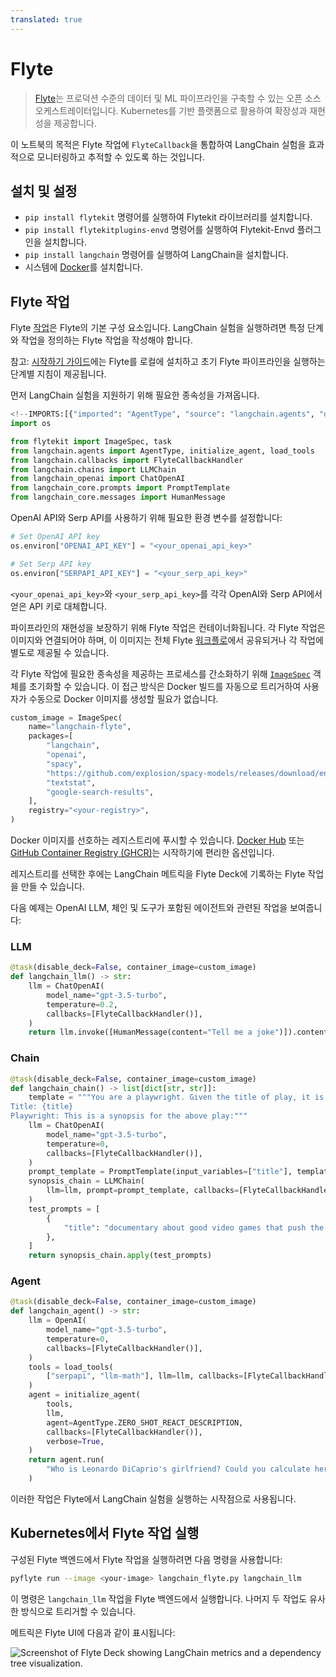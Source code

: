 ```yaml
---
translated: true
---
```


# Flyte

> [Flyte](https://github.com/flyteorg/flyte)는 프로덕션 수준의 데이터 및 ML 파이프라인을 구축할 수 있는 오픈 소스 오케스트레이터입니다.
> Kubernetes를 기반 플랫폼으로 활용하여 확장성과 재현성을 제공합니다.

이 노트북의 목적은 Flyte 작업에 `FlyteCallback`을 통합하여 LangChain 실험을 효과적으로 모니터링하고 추적할 수 있도록 하는 것입니다.

## 설치 및 설정

- `pip install flytekit` 명령어를 실행하여 Flytekit 라이브러리를 설치합니다.
- `pip install flytekitplugins-envd` 명령어를 실행하여 Flytekit-Envd 플러그인을 설치합니다.
- `pip install langchain` 명령어를 실행하여 LangChain을 설치합니다.
- 시스템에 [Docker](https://docs.docker.com/engine/install/)를 설치합니다.

## Flyte 작업

Flyte [작업](https://docs.flyte.org/en/latest/user_guide/basics/tasks.html)은 Flyte의 기본 구성 요소입니다.
LangChain 실험을 실행하려면 특정 단계와 작업을 정의하는 Flyte 작업을 작성해야 합니다.

참고: [시작하기 가이드](https://docs.flyte.org/projects/cookbook/en/latest/index.html)에는 Flyte를 로컬에 설치하고 초기 Flyte 파이프라인을 실행하는 단계별 지침이 제공됩니다.

먼저 LangChain 실험을 지원하기 위해 필요한 종속성을 가져옵니다.

```python
<!--IMPORTS:[{"imported": "AgentType", "source": "langchain.agents", "docs": "https://api.python.langchain.com/en/latest/agents/langchain.agents.agent_types.AgentType.html", "title": "Flyte"}, {"imported": "initialize_agent", "source": "langchain.agents", "docs": "https://api.python.langchain.com/en/latest/agents/langchain.agents.initialize.initialize_agent.html", "title": "Flyte"}, {"imported": "load_tools", "source": "langchain.agents", "docs": "https://api.python.langchain.com/en/latest/agent_toolkits/langchain_community.agent_toolkits.load_tools.load_tools.html", "title": "Flyte"}, {"imported": "FlyteCallbackHandler", "source": "langchain.callbacks", "docs": "https://api.python.langchain.com/en/latest/callbacks/langchain_community.callbacks.flyte_callback.FlyteCallbackHandler.html", "title": "Flyte"}, {"imported": "LLMChain", "source": "langchain.chains", "docs": "https://api.python.langchain.com/en/latest/chains/langchain.chains.llm.LLMChain.html", "title": "Flyte"}, {"imported": "ChatOpenAI", "source": "langchain_openai", "docs": "https://api.python.langchain.com/en/latest/chat_models/langchain_openai.chat_models.base.ChatOpenAI.html", "title": "Flyte"}, {"imported": "PromptTemplate", "source": "langchain_core.prompts", "docs": "https://api.python.langchain.com/en/latest/prompts/langchain_core.prompts.prompt.PromptTemplate.html", "title": "Flyte"}, {"imported": "HumanMessage", "source": "langchain_core.messages", "docs": "https://api.python.langchain.com/en/latest/messages/langchain_core.messages.human.HumanMessage.html", "title": "Flyte"}]-->
import os

from flytekit import ImageSpec, task
from langchain.agents import AgentType, initialize_agent, load_tools
from langchain.callbacks import FlyteCallbackHandler
from langchain.chains import LLMChain
from langchain_openai import ChatOpenAI
from langchain_core.prompts import PromptTemplate
from langchain_core.messages import HumanMessage
```

OpenAI API와 Serp API를 사용하기 위해 필요한 환경 변수를 설정합니다:

```python
# Set OpenAI API key
os.environ["OPENAI_API_KEY"] = "<your_openai_api_key>"

# Set Serp API key
os.environ["SERPAPI_API_KEY"] = "<your_serp_api_key>"
```

`<your_openai_api_key>`와 `<your_serp_api_key>`를 각각 OpenAI와 Serp API에서 얻은 API 키로 대체합니다.

파이프라인의 재현성을 보장하기 위해 Flyte 작업은 컨테이너화됩니다.
각 Flyte 작업은 이미지와 연결되어야 하며, 이 이미지는 전체 Flyte [워크플로](https://docs.flyte.org/en/latest/user_guide/basics/workflows.html)에서 공유되거나 각 작업에 별도로 제공될 수 있습니다.

각 Flyte 작업에 필요한 종속성을 제공하는 프로세스를 간소화하기 위해 [`ImageSpec`](https://docs.flyte.org/en/latest/user_guide/customizing_dependencies/imagespec.html) 객체를 초기화할 수 있습니다.
이 접근 방식은 Docker 빌드를 자동으로 트리거하여 사용자가 수동으로 Docker 이미지를 생성할 필요가 없습니다.

```python
custom_image = ImageSpec(
    name="langchain-flyte",
    packages=[
        "langchain",
        "openai",
        "spacy",
        "https://github.com/explosion/spacy-models/releases/download/en_core_web_sm-3.5.0/en_core_web_sm-3.5.0.tar.gz",
        "textstat",
        "google-search-results",
    ],
    registry="<your-registry>",
)
```

Docker 이미지를 선호하는 레지스트리에 푸시할 수 있습니다.
[Docker Hub](https://hub.docker.com/) 또는 [GitHub Container Registry (GHCR)](https://docs.github.com/en/packages/working-with-a-github-packages-registry/working-with-the-container-registry)는 시작하기에 편리한 옵션입니다.

레지스트리를 선택한 후에는 LangChain 메트릭을 Flyte Deck에 기록하는 Flyte 작업을 만들 수 있습니다.

다음 예제는 OpenAI LLM, 체인 및 도구가 포함된 에이전트와 관련된 작업을 보여줍니다:

### LLM

```python
@task(disable_deck=False, container_image=custom_image)
def langchain_llm() -> str:
    llm = ChatOpenAI(
        model_name="gpt-3.5-turbo",
        temperature=0.2,
        callbacks=[FlyteCallbackHandler()],
    )
    return llm.invoke([HumanMessage(content="Tell me a joke")]).content
```

### Chain

```python
@task(disable_deck=False, container_image=custom_image)
def langchain_chain() -> list[dict[str, str]]:
    template = """You are a playwright. Given the title of play, it is your job to write a synopsis for that title.
Title: {title}
Playwright: This is a synopsis for the above play:"""
    llm = ChatOpenAI(
        model_name="gpt-3.5-turbo",
        temperature=0,
        callbacks=[FlyteCallbackHandler()],
    )
    prompt_template = PromptTemplate(input_variables=["title"], template=template)
    synopsis_chain = LLMChain(
        llm=llm, prompt=prompt_template, callbacks=[FlyteCallbackHandler()]
    )
    test_prompts = [
        {
            "title": "documentary about good video games that push the boundary of game design"
        },
    ]
    return synopsis_chain.apply(test_prompts)
```

### Agent

```python
@task(disable_deck=False, container_image=custom_image)
def langchain_agent() -> str:
    llm = OpenAI(
        model_name="gpt-3.5-turbo",
        temperature=0,
        callbacks=[FlyteCallbackHandler()],
    )
    tools = load_tools(
        ["serpapi", "llm-math"], llm=llm, callbacks=[FlyteCallbackHandler()]
    )
    agent = initialize_agent(
        tools,
        llm,
        agent=AgentType.ZERO_SHOT_REACT_DESCRIPTION,
        callbacks=[FlyteCallbackHandler()],
        verbose=True,
    )
    return agent.run(
        "Who is Leonardo DiCaprio's girlfriend? Could you calculate her current age and raise it to the power of 0.43?"
    )
```

이러한 작업은 Flyte에서 LangChain 실험을 실행하는 시작점으로 사용됩니다.

## Kubernetes에서 Flyte 작업 실행

구성된 Flyte 백엔드에서 Flyte 작업을 실행하려면 다음 명령을 사용합니다:

```bash
pyflyte run --image <your-image> langchain_flyte.py langchain_llm
```

이 명령은 `langchain_llm` 작업을 Flyte 백엔드에서 실행합니다. 나머지 두 작업도 유사한 방식으로 트리거할 수 있습니다.

메트릭은 Flyte UI에 다음과 같이 표시됩니다:

![Screenshot of Flyte Deck showing LangChain metrics and a dependency tree visualization.](https://ik.imagekit.io/c8zl7irwkdda/Screenshot_2023-06-20_at_1.23.29_PM_MZYeG0dKa.png?updatedAt=1687247642993 "Flyte Deck Metrics Display")
